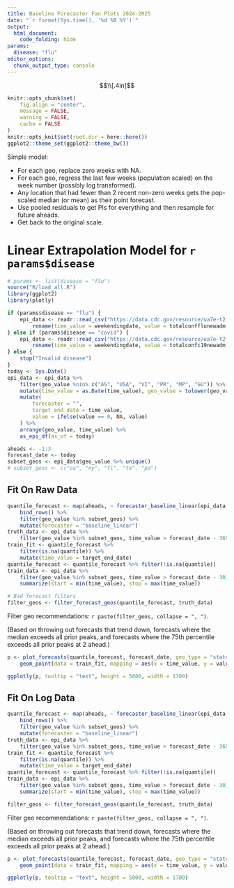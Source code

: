 ```yaml
---
title: Baseline Forecaster Fan Plots 2024-2025
date: "`r format(Sys.time(), '%d %B %Y')`"
output:
  html_document:
    code_folding: hide
params:
  disease: "flu"
editor_options:
  chunk_output_type: console
---
```


$$\\[.4in]$$

```r
knitr::opts_chunk$set(
    fig.align = "center",
    message = FALSE,
    warning = FALSE,
    cache = FALSE
)
knitr::opts_knit$set(root.dir = here::here())
ggplot2::theme_set(ggplot2::theme_bw())
```

Simple model:

- For each geo, replace zero weeks with NA.
- For each geo, regress the last few weeks (population scaled) on the week number (possibly log transformed).
- Any location that had fewer than 2 recent non-zero weeks gets the pop-scaled median (or mean) as their point forecast.
- Use pooled residuals to get PIs for everything and then resample for future aheads.
- Get back to the original scale.

# Linear Extrapolation Model for `r params$disease` {.tabset}

```r
# params <- list(disease = "flu")
source("R/load_all.R")
library(ggplot2)
library(plotly)

if (params$disease == "flu") {
    epi_data <- readr::read_csv("https://data.cdc.gov/resource/ua7e-t2fy.csv?$limit=20000&$select=weekendingdate,jurisdiction,totalconfflunewadm", show_col_types = FALSE) %>%
        rename(time_value = weekendingdate, value = totalconfflunewadm, geo_value = jurisdiction)
} else if (params$disease == "covid") {
    epi_data <- readr::read_csv("https://data.cdc.gov/resource/ua7e-t2fy.csv?$limit=20000&$select=weekendingdate,jurisdiction,totalconfc19newadm", show_col_types = FALSE) %>%
        rename(time_value = weekendingdate, value = totalconfc19newadm, geo_value = jurisdiction)
} else {
    stop("Invalid disease")
}
today <- Sys.Date()
epi_data <- epi_data %>%
    filter(geo_value %nin% c("AS", "USA", "VI", "PR", "MP", "GU")) %>%
    mutate(time_value = as.Date(time_value), geo_value = tolower(geo_value)) %>%
    mutate(
        forecaster = "",
        target_end_date = time_value,
        value = ifelse(value == 0, NA, value)
    ) %>%
    arrange(geo_value, time_value) %>%
    as_epi_df(as_of = today)

aheads <- -1:3
forecast_date <- today
subset_geos <- epi_data$geo_value %>% unique()
# subset_geos <- c("ca", "ny", "fl", "tx", "pa")
```

## Fit On Raw Data

```r
quantile_forecast <- map(aheads, ~ forecaster_baseline_linear(epi_data, .x, log = FALSE)) %>%
    bind_rows() %>%
    filter(geo_value %in% subset_geos) %>%
    mutate(forecaster = "baseline_linear")
truth_data <- epi_data %>%
    filter(geo_value %in% subset_geos, time_value > forecast_date - 365 * 2)
train_fit <- quantile_forecast %>%
    filter(is.na(quantile)) %>%
    mutate(time_value = target_end_date)
quantile_forecast <- quantile_forecast %>% filter(!is.na(quantile))
train_data <- epi_data %>%
    filter(geo_value %in% subset_geos, time_value > forecast_date - 30) %>%
    summarize(start = min(time_value), stop = max(time_value))

# Bad forecast filters
filter_geos <- filter_forecast_geos(quantile_forecast, truth_data)
```

Filter geo recommendations: `r paste(filter_geos, collapse = ", ")`.

(Based on throwing out forecasts that trend down, forecasts where the median exceeds all prior peaks, and forecasts where the 75th percentile exceeds all prior peaks at 2 ahead.)

```r
p <- plot_forecasts(quantile_forecast, forecast_date, geo_type = "state", truth_data = truth_data, relevant_period = train_data) +
    geom_point(data = train_fit, mapping = aes(x = time_value, y = value), size = 0.25)

ggplotly(p, tooltip = "text", height = 5000, width = 1700)
```

## Fit On Log Data

```r
quantile_forecast <- map(aheads, ~ forecaster_baseline_linear(epi_data, .x, log = TRUE)) %>%
    bind_rows() %>%
    filter(geo_value %in% subset_geos) %>%
    mutate(forecaster = "baseline_linear")
truth_data <- epi_data %>%
    filter(geo_value %in% subset_geos, time_value > forecast_date - 365 * 2)
train_fit <- quantile_forecast %>%
    filter(is.na(quantile)) %>%
    mutate(time_value = target_end_date)
quantile_forecast <- quantile_forecast %>% filter(!is.na(quantile))
train_data <- epi_data %>%
    filter(geo_value %in% subset_geos, time_value > forecast_date - 30) %>%
    summarize(start = min(time_value), stop = max(time_value))

filter_geos <- filter_forecast_geos(quantile_forecast, truth_data)
```

Filter geo recommendations: `r paste(filter_geos, collapse = ", ")`.

(Based on throwing out forecasts that trend down, forecasts where the median exceeds all prior peaks, and forecasts where the 75th percentile exceeds all prior peaks at 2 ahead.)

```r
p <- plot_forecasts(quantile_forecast, forecast_date, geo_type = "state", truth_data = truth_data, relevant_period = train_data) +
    geom_point(data = train_fit, mapping = aes(x = time_value, y = value), size = 0.25)

ggplotly(p, tooltip = "text", height = 5000, width = 1700)
```
